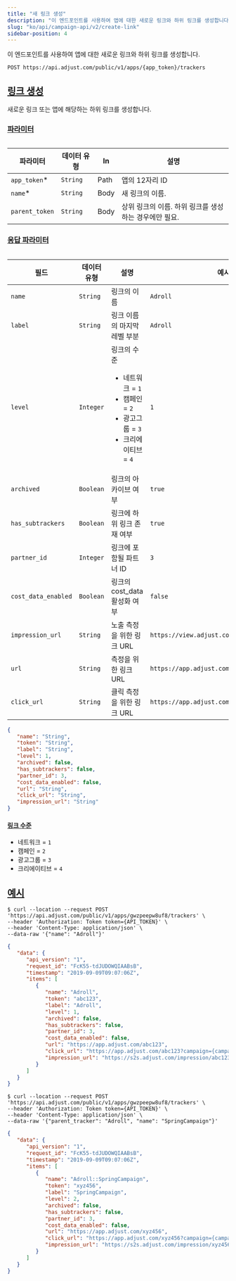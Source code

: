 ```yaml
---
title: "새 링크 생성"
description: "이 엔드포인트를 사용하여 앱에 대한 새로운 링크와 하위 링크를 생성합니다."
slug: "ko/api/campaign-api/v2/create-link"
sidebar-position: 4
---
```


이 엔드포인트를 사용하여 앱에 대한 새로운 링크와 하위 링크를 생성합니다.

<CodeBlock title="엔드포인트" highlight="{app_token}/trackers">

```http
POST https://api.adjust.com/public/v1/apps/{app_token}/trackers
```

</CodeBlock>

## [링크 생성](create-a-link)

새로운 링크 또는 앱에 해당하는 하위 링크를 생성합니다.

### [파라미터](parameters)

<Table>

| 파라미터       | 데이터 유형 | In   | 설명                                                  |
| -------------- | ----------- | ---- | ----------------------------------------------------- |
| `app_token`\*  | `String`    | Path | 앱의 12자리 ID                                        |
| `name`\*       | `String`    | Body | 새 링크의 이름.                                       |
| `parent_token` | `String`    | Body | 상위 링크의 이름. 하위 링크를 생성하는 경우에만 필요. |

</Table>

### [응답 파라미터](response-parameters)

<Table search>

| 필드                | 데이터 유형 | 설명                                                                                                                    | 예시                                        |
| ------------------- | ----------- | ----------------------------------------------------------------------------------------------------------------------- | ------------------------------------------- |
| `name`              | `String`    | 링크의 이름                                                                                                             | `Adroll`                                    |
| `label`             | `String`    | 링크 이름의 마지막 레벨 부분                                                                                            | `Adroll`                                    |
| `level`             | `Integer`   | 링크의 수준<br/><ul><li>네트워크 = `1`</li><li>캠페인 = `2`</li><li>광고그룹 = `3`</li><li>크리에이티브 = `4`</li></ul> | `1`                                         |
| `archived`          | `Boolean`   | 링크의 아카이브 여부                                                                                                    | `true`                                      |
| `has_subtrackers`   | `Boolean`   | 링크에 하위 링크 존재 여부                                                                                              | `true`                                      |
| `partner_id`        | `Integer`   | 링크에 포함될 파트너 ID                                                                                                 | `3`                                         |
| `cost_data_enabled` | `Boolean`   | 링크의 cost_data 활성화 여부                                                                                            | `false`                                     |
| `impression_url`    | `String`    | 노출 측정을 위한 링크 URL                                                                                               | `https://view.adjust.com/impression/abc123` |
| `url`               | `String`    | 측정을 위한 링크 URL                                                                                                    | `https://app.adjust.com/abc123`             |
| `click_url`         | `String`    | 클릭 측정을 위한 링크 URL                                                                                               | `https://app.adjust.com/abc123`             |

</Table>
<CodeBlock title="응답 형식">

```json
{
   "name": "String",
   "token": "String",
   "label": "String",
   "level": 1,
   "archived": false,
   "has_subtrackers": false,
   "partner_id": 3,
   "cost_data_enabled": false,
   "url": "String",
   "click_url": "String",
   "impression_url": "String"
}
```

</CodeBlock>

#### [링크 수준](link-levels)

-  네트워크 = `1`
-  캠페인 = `2`
-  광고그룹 = `3`
-  크리에이티브 = `4`

## [예시](example)

<Tabs>
<Tab title="링크" sync="link">
<CodeBlock title="cURL">

```console
$ curl --location --request POST 'https://api.adjust.com/public/v1/apps/gwzpeepw8uf8/trackers' \
--header 'Authorization: Token token={API_TOKEN}' \
--header 'Content-Type: application/json' \
--data-raw '{"name": "Adroll"}'
```

</CodeBlock>
<CodeBlock title="성공적인 응답">

```json
{
   "data": {
      "api_version": "1",
      "request_id": "FcK55-tdJUDOWQIAABsB",
      "timestamp": "2019-09-09T09:07:06Z",
      "items": [
         {
            "name": "Adroll",
            "token": "abc123",
            "label": "Adroll",
            "level": 1,
            "archived": false,
            "has_subtrackers": false,
            "partner_id": 3,
            "cost_data_enabled": false,
            "url": "https://app.adjust.com/abc123",
            "click_url": "https://app.adjust.com/abc123?campaign={campaign_name}&idfa={idfa}&deeplink=http%3A%2F%2Fa.b%2Fc%3Fd%3D1%26e%3D%%MACROS%%",
            "impression_url": "https://s2s.adjust.com/impression/abc123?campaign={campaign_name}&idfa={idfa}&s2s=1"
         }
      ]
   }
}
```

</CodeBlock>
</Tab>
<Tab title="하위 링크" sync="sublink">
<CodeBlock title="cURL" highlight="parent_tracker">

```console
$ curl --location --request POST 'https://api.adjust.com/public/v1/apps/gwzpeepw8uf8/trackers' \
--header 'Authorization: Token token={API_TOKEN}' \
--header 'Content-Type: application/json' \
--data-raw '{"parent_tracker": "Adroll", "name": "SpringCampaign"}'
```

</CodeBlock>
<CodeBlock title="성공적인 응답">

```json
{
   "data": {
      "api_version": "1",
      "request_id": "FcK55-tdJUDOWQIAABsB",
      "timestamp": "2019-09-09T09:07:06Z",
      "items": [
         {
            "name": "Adroll::SpringCampaign",
            "token": "xyz456",
            "label": "SpringCampaign",
            "level": 2,
            "archived": false,
            "has_subtrackers": false,
            "partner_id": 3,
            "cost_data_enabled": false,
            "url": "https://app.adjust.com/xyz456",
            "click_url": "https://app.adjust.com/xyz456?campaign={campaign_name}&idfa={idfa}&deeplink=http%3A%2F%2Fa.b%2Fc%3Fd%3D1%26e%3D%%MACROS%%",
            "impression_url": "https://s2s.adjust.com/impression/xyz456?campaign={campaign_name}&idfa={idfa}&s2s=1"
         }
      ]
   }
}
```

</CodeBlock>
</Tab>
</Tabs>
